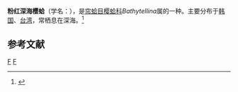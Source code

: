 {{Speciesbox
| taxon = Bathytellina citrocarnea
| binomial_authority = Kuroda et Habe, 1958
}}
'''粉红深海樱蛤'''（学名：''{{lang|la|Bathytellina citrocarnea}}''），是[[帘蛤目|帘蛤目]][[樱蛤科|樱蛤科]]''Bathytellina''属的一种。主要分布于[[韩国|韩国]]、[[台湾|台湾]]，常栖息在深海。<ref>{{cite web|url=http://shell.sinica.edu.tw/chinese/shellbase_detail.php?science_no=3481|title=国际贝库：粉红深海樱蛤|publisher=台湾贝类资料库|accessdate=2009-08-11|archive-date=2016-03-04|archive-url=https://web.archive.org/web/20160304114017/http://shell.sinica.edu.tw/chinese/shellbase_detail.php?science_no=3481|dead-url=no}}</ref>

== 参考文献 ==
{{reflist}}

{{taxonbar}}
[[Category:_1958年描述的动物|F]]
[[Category:樱蛤科|F]]
